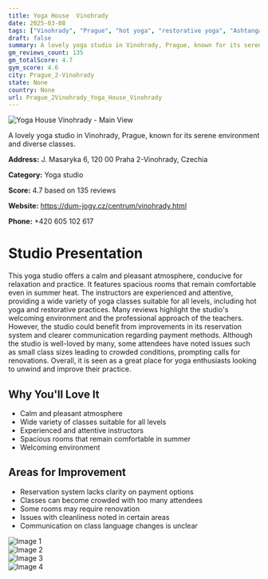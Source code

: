```yaml
---
title: Yoga House  Vinohrady
date: 2025-03-08
tags: ["Vinohrady", "Prague", "hot yoga", "restorative yoga", "Ashtanga yoga", "calm atmosphere", "variety of classes", "Prague 2-Vinohrady"]  
draft: false
summary: A lovely yoga studio in Vinohrady, Prague, known for its serene environment and diverse classes.
gm_reviews_count: 135
gm_totalScore: 4.7
gym_score: 4.6
city: Prague_2-Vinohrady
state: None
country: None
url: Prague_2Vinohrady_Yoga_House_Vinohrady
---
```


<div className="aspect-[16/9] relative my-8">
  <img 
    src="https://lh5.googleusercontent.com/p/AF1QipNRt4uwYqoblVmXRVJaOtqMgyeW4zS6xhxcs27_=w1920-h1080-k-no"
    alt="Yoga House  Vinohrady - Main View"
    className="object-cover absolute inset-0 w-full h-full rounded-lg"
  />
</div>

A lovely yoga studio in Vinohrady, Prague, known for its serene environment and diverse classes.

**Address:** J. Masaryka 6, 120 00 Praha 2-Vinohrady, Czechia

**Category:** Yoga studio

**Score:** 4.7 based on 135 reviews

**Website:** https://dum-jogy.cz/centrum/vinohrady.html

**Phone:** +420 605 102 617

# Studio Presentation

This yoga studio offers a calm and pleasant atmosphere, conducive for relaxation and practice. It features spacious rooms that remain comfortable even in summer heat. The instructors are experienced and attentive, providing a wide variety of yoga classes suitable for all levels, including hot yoga and restorative practices. Many reviews highlight the studio's welcoming environment and the professional approach of the teachers. However, the studio could benefit from improvements in its reservation system and clearer communication regarding payment methods. Although the studio is well-loved by many, some attendees have noted issues such as small class sizes leading to crowded conditions, prompting calls for renovations. Overall, it is seen as a great place for yoga enthusiasts looking to unwind and improve their practice.

## Why You'll Love It

- Calm and pleasant atmosphere
- Wide variety of classes suitable for all levels
- Experienced and attentive instructors
- Spacious rooms that remain comfortable in summer
- Welcoming environment

## Areas for Improvement

- Reservation system lacks clarity on payment options
- Classes can become crowded with too many attendees
- Some rooms may require renovation
- Issues with cleanliness noted in certain areas
- Communication on class language changes is unclear

<div className="grid grid-cols-1 xl:grid-cols-2 gap-4 my-8">
<div className="aspect-[4/3] relative"><img src="https://lh5.googleusercontent.com/p/AF1QipNzbBPjPEmAxqHOFxjFyE6_Gge2ccPRhVXPOPqx=w1920-h1080-k-no" alt="Image 1" className="object-cover absolute inset-0 w-full h-full rounded-lg" /></div>
<div className="aspect-[4/3] relative"><img src="https://lh5.googleusercontent.com/p/AF1QipMwDqSL_KQAAc1I27yYZYF9qjcdw3aoErDt6H0z=w1920-h1080-k-no" alt="Image 2" className="object-cover absolute inset-0 w-full h-full rounded-lg" /></div>
<div className="aspect-[4/3] relative"><img src="https://lh3.googleusercontent.com/p/AF1QipMNVcjXQsItWipOOFE_KD2pOK6c_poL2MQR7nPZ=w1920-h1080-k-no-pi0-ya160-ro0-fo100" alt="Image 3" className="object-cover absolute inset-0 w-full h-full rounded-lg" /></div>
<div className="aspect-[4/3] relative"><img src="https://lh5.googleusercontent.com/p/AF1QipP0a1J0cLmKxLmi8HCQm95YA-EFR5qTZO201UZs=w1920-h1080-k-no" alt="Image 4" className="object-cover absolute inset-0 w-full h-full rounded-lg" /></div>
</div>